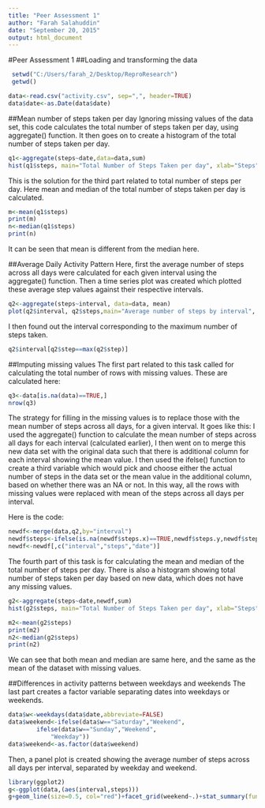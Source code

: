 ```yaml
---
title: "Peer Assessment 1"
author: "Farah Salahuddin"
date: "September 20, 2015"
output: html_document
---
```




#Peer Assessment 1
##Loading and transforming the data

```r
 setwd("C:/Users/farah_2/Desktop/ReproResearch")
 getwd()

data<-read.csv("activity.csv", sep=",", header=TRUE)
data$date<-as.Date(data$date)
```



##Mean number of steps taken per day
Ignoring missing values of the data set, this code calculates the total number of steps taken per day, using aggregate() function. 
It then goes on to create a histogram of the total number of steps taken per day.

```r
q1<-aggregate(steps~date,data=data,sum)
hist(q1$steps, main="Total Number of Steps Taken per day", xlab="Steps", ylab="Frequency", col="red")
```

This is the solution for the third part related to total number of steps per day. Here mean and median of the total number of steps taken per day is calculated.
```r
m<-mean(q1$steps)
print(m)
n<-median(q1$steps)
print(n)
```
It can be seen that mean is different from the median here.

##Average Daily Activity Pattern
Here, first the average number of steps across all days were calculated for each given interval using the aggregate() function. Then a time series plot was created which plotted these average step values against their respective intervals.


```r
q2<-aggregate(steps~interval, data=data, mean)
plot(q2$interval, q2$steps,main="Average number of steps by interval", type="l", xlab="Intervals",ylab="Average Steps")
```

I then found out the interval corresponding to the maximum number of steps taken.

```r
q2$interval[q2$step==max(q2$step)]
```

##Imputing missing values
The first part related to this task called for calculating the total number of rows with missing values. These are calculated here:

```r
q3<-data[is.na(data)==TRUE,]
nrow(q3)
```

The strategy for filling in the missing values is to replace those with the mean number of steps across all days, for a given interval. It goes like this: I used the aggregate() function to calculate the mean number of steps across all days for each interval (calculated earlier), I then went on to merge this new data set with the original data such that there is additional column for each interval showing the mean value.
I then used the ifelse() function to create a third variable which would pick and choose either the actual number of steps in the data set or the mean value in the additional column, based on whether there was an NA or not. In this way, all the rows with missing values were replaced with mean of the steps across all days per interval.

Here is the code:
```r
newdf<-merge(data,q2,by="interval")
newdf$steps<-ifelse(is.na(newdf$steps.x)==TRUE,newdf$steps.y,newdf$steps.x)
newdf<-newdf[,c("interval","steps","date")]
```

The fourth part of this task is for calculating the mean and median of the total number of steps per day. There is also a histogram showing total number of steps taken per day based on new data, which does not have any missing values.
```r
g2<-aggregate(steps~date,newdf,sum)
hist(g2$steps, main="Total Number of Steps Taken per day", xlab="Steps", ylab="Frequency", col="red")

m2<-mean(g2$steps)
print(m2)
n2<-median(g2$steps)
print(n2)
```
We can see that both mean and median are same here, and the same as the mean of the dataset with missing values. 

##Differences in activity patterns between weekdays and weekends
The last part creates a factor variable separating dates into weekdays or weekends.
```r
data$w<-weekdays(data$date,abbreviate=FALSE)
data$weekend<-ifelse(data$w=="Saturday","Weekend",
		ifelse(data$w=="Sunday","Weekend",
			"Weekday"))
data$weekend<-as.factor(data$weekend)
```

Then, a panel plot is created showing the average number of steps across all days per interval, separated by weekday and weekend.
```r
library(ggplot2)
g<-ggplot(data,(aes(interval,steps)))
g+geom_line(size=0.5, col="red")+facet_grid(weekend~.)+stat_summary(fun.steps="mean",geom="line")+ggtitle("Average number of steps taken,averaged across weekdays and weekend days")
```


